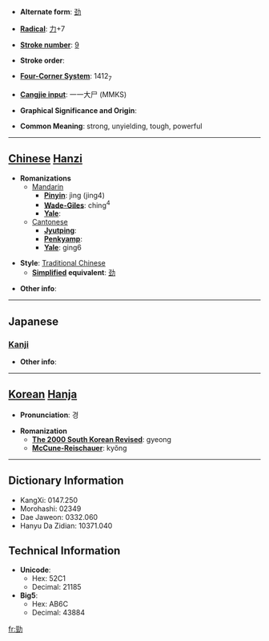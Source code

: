 * '''Alternate form''': [[劲]]

* '''[[Wiktionary:Chinese radical index| Radical]]''': [[Wiktionary:Chinese radical index 力|力]]+7

* '''[[Wiktionary:Chinese total strokes index|Stroke number]]''': [[Wiktionary:Chinese total strokes index 9|9]]

* '''Stroke order''': 

* '''[[Wiktionary:Chinese four corner index|Four-Corner System]]''': 1412<sub>7</sub>

* '''[[Wiktionary:Chinese Cangjie index|Cangjie input]]''': 一一大尸 (MMKS)

* '''Graphical Significance and Origin''': 

* '''Common Meaning''': strong, unyielding, tough, powerful

----

== [[Chinese]] [[Hanzi]] ==

* '''Romanizations'''
** [[Mandarin]]
*** '''[[Pinyin]]''': jìng (jing4)
*** '''[[Wade-Giles]]''': ching<sup>4</sup>
*** '''[[Yale]]''': 
**[[Cantonese]]
***'''[[Jyutping]]''':
***'''[[Penkyamp]]''': 
***'''[[Yale]]''': ging6

* '''Style''': [[Traditional Chinese]] 
** '''[[Simplified Chinese|Simplified]] equivalent''': [[劲]]

* '''Other info''': 

----

==Japanese==
===[[Kanji]]===
{{kanji|on readings=[[けい]] (kei)
|kun readings=[[つよい]] (tsuyoi)
}}

* '''Other info''':  

----

== [[Korean]] [[Hanja]] ==

* '''Pronunciation''': 경

* '''Romanization'''
** '''[[The 2000 South Korean Revised Romanization|The 2000 South Korean Revised]]''': gyeong
** '''[[McCune-Reischauer]]''': kyŏng

----

== Dictionary Information ==

* KangXi: 0147.250
* Morohashi: 02349
* Dae Jaweon: 0332.060
* Hanyu Da Zidian: 10371.040

== Technical Information ==

* '''Unicode''':
** Hex: 52C1
** Decimal: 21185
* '''Big5''':
** Hex: AB6C
** Decimal: 43884

[[fr:勁]]